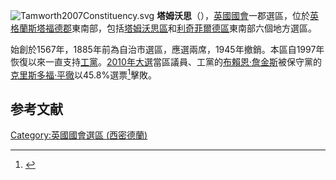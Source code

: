 [[File:Tamworth2007Constituency.svg|right]]
'''塔姆沃思'''（{{lang-en|Tamworth}}），[[英國|英國]][[英國國會|國會]]一郡選區，位於[[英格蘭|英格蘭]][[斯塔福德郡|斯塔福德郡]]東南部，包括[[塔姆沃思區|塔姆沃思區]]和[[利奇菲爾德區|利奇菲爾德區]]東南部六個地方選區。

始創於1567年，1885年前為自治市選區，應選兩席，1945年撤銷。本區自1997年恢復以來一直支持[[工黨_(英國)|工黨]]。[[2010年英國大選|2010年大選]]當區議員、工黨的[[布賴恩·詹金斯|布賴恩·詹金斯]]被保守黨的[[克里斯多福·平徹|克里斯多福·平徹]]以45.8%選票<ref name="2010election">{{cite news
|publisher=[[英國廣播公司|英國廣播公司]]
|date=2010年5月7日
|title=Election 2010/Constituency/Tamworth
|url=http://news.bbc.co.uk/2/shared/election2010/results/constituency/e61.stm
|accessdate=2010年10月24日
|archive-date=2020年7月27日
|archive-url=https://web.archive.org/web/20200727163133/http://news.bbc.co.uk/2/shared/election2010/results/constituency/e61.stm
|dead-url=no
}}</ref>擊敗。

==参考文献==
<div class="references-small">
<references></references>
</div>

{{DEFAULTSORT:Tamworth (UK Parliament constituency)}}
[[Category:英國國會選區_(西密德蘭)|Category:英國國會選區 (西密德蘭)]]